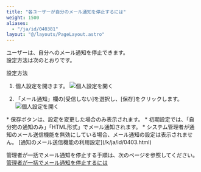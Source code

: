 ```yaml
---
title: "各ユーザーが自分のメール通知を停止するには"
weight: 1500
aliases:
  - "/ja/id/040381"
layout: "@/layouts/PageLayout.astro"
---
```




ユーザーは、自分へのメール通知を停止できます。  
設定方法は次のとおりです。

<Heading id="notification_qa_user_disable_10">設定方法</Heading>

1. 個人設定を開きます。
   <Img src="/k/kintone/img-ja/personal_settings_01.png" alt="個人設定を開く" />

1. 「メール通知」欄の[受信しない]を選択し、[保存]をクリックします。
   <Img src="/k/kintone/img-ja/user_disable_01.png" alt="個人設定を開く" />
  <Note>
   * 保存ボタンは、設定を変更した場合のみ表示されます。  
   * 初期設定では、「自分宛の通知のみ」「HTML形式」でメール通知されます。
   * システム管理者が通知のメール送信機能を無効にしている場合、メール通知の設定は表示されません。  
  [通知のメール送信機能の利用設定](/k/ja/id/0403.html)
  </Note>

<Reference>

管理者が一括でメール通知を停止する手順は、次のページを参照してください。  
[管理者が一括でメール通知を停止するには](/k/ja/id/040372.html)

</Reference>
